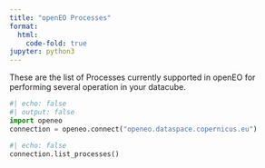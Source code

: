 ```yaml
---
title: "openEO Processes"
format:
  html:
    code-fold: true
jupyter: python3
---
```


These are the list of Processes currently supported in openEO for performing several operation in your datacube.

```python
#| echo: false
#| output: false
import openeo
connection = openeo.connect("openeo.dataspace.copernicus.eu")

```
```python

#| echo: false
connection.list_processes()

```